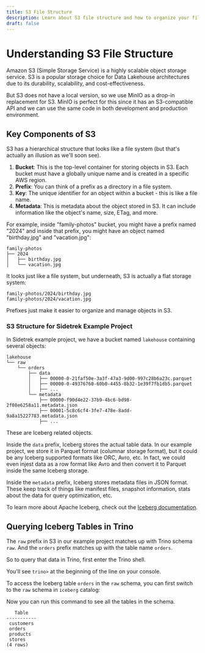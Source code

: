 ```yaml
---
title: S3 File Structure
description: Learn about S3 file structure and how to organize your files in S3.
draft: false
---
```


# Understanding S3 File Structure

Amazon S3 (Simple Storage Service) is a highly scalable object storage service. S3 is a popular storage choice for Data Lakehouse architectures due to its durability, scalability, and cost-effectiveness.

But S3 does not have a local version, so we use MinIO as a drop-in replacement for S3. MinIO is perfect for this since it has an S3-compatible API and we can use the same code in both development and production environment.

## Key Components of S3

S3 has a hierarchical structure that looks like a file system (but that's actually an illusion as we'll soon see).

1. **Bucket**: This is the top-level container for storing objects in S3. Each bucket must have a globally unique name and is created in a specific AWS region.
2. **Prefix**: You can think of a prefix as a directory in a file system.
3. **Key**: The unique identifier for an object within a bucket - this is like a file name.
3. **Metadata**: This is metadata about the object stored in S3. It can include information like the object's name, size, ETag, and more.

For example, inside "family-photos" bucket, you might have a prefix named "2024" and inside that prefix, you might have an object named "birthday.jpg" and "vacation.jpg":

```plaintext
family-photos
├── 2024
│   ├── birthday.jpg
│   └── vacation.jpg
```

It looks just like a file system, but underneath, S3 is actually a flat storage system:

```plaintext
family-photos/2024/birthday.jpg
family-photos/2024/vacation.jpg
```

Prefixes just make it easier to organize and manage objects in S3.

### S3 Structure for Sidetrek Example Project

In Sidetrek example project, we have a bucket named `lakehouse` containing several objects:

```plaintext
lakehouse
└── raw
    └── orders
        ├── data
        │   ├── 00000-0-21faf50e-3a3f-47a3-9d00-997c28b6a23c.parquet
        │   ├── 00000-0-49376760-60b0-4455-8b32-1e39f7fb1db5.parquet
        │   ├── ...
        └── metadata
            ├── 00000-f90d4e22-37b9-4bc6-bd98-2f08e6258a11.metadata.json
            ├── 00001-5c8c6cf4-3fe7-478e-8add-9a8a15227783.metadata.json
            ├── ...
```

These are Iceberg related objects. 

Inside the `data` prefix, Iceberg stores the actual table data. In our example project, we store it in Parquet format (columnar storage format), but it could be any Iceberg supported formats like ORC, Avro, etc. In fact, we could even injest data as a row format like Avro and then convert it to Parquet inside the same Iceberg storage.

Inside the `metadata` prefix, Iceberg stores metadata files in JSON format. These keep track of things like manifest files, snapshot information, stats about the data for query optimization, etc.

To learn more about Apache Iceberg, check out the [Iceberg documentation](https://iceberg.apache.org/).

## Querying Iceberg Tables in Trino

The `raw` prefix in S3 in our example project matches up with Trino schema `raw`. And the `orders` prefix matches up with the table name `orders`.

So to query that data in Trino, first enter the Trino shell.

<BashCode code="sidetrek run trino shell" client:load />

You'll see `trino>` at the beginning of the line on your console.

To access the Iceberg table `orders` in the `raw` schema, you can first switch to the `raw` schema in `iceberg` catalog:

<BashCode code="trino> use iceberg.raw;" client:load />

Now you can run this command to see all the tables in the schema.

<BashCode code="trino:raw> show tables;" client:load />

```plaintext
   Table   
-----------
 customers 
 orders    
 products  
 stores    
(4 rows)
```